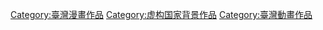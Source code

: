 {{Catmore|諸葛四郎}}
[[Category:臺灣漫畫作品|Category:臺灣漫畫作品]]
[[Category:虚构国家背景作品|Category:虚构国家背景作品]]
[[Category:臺灣動畫作品|Category:臺灣動畫作品]]